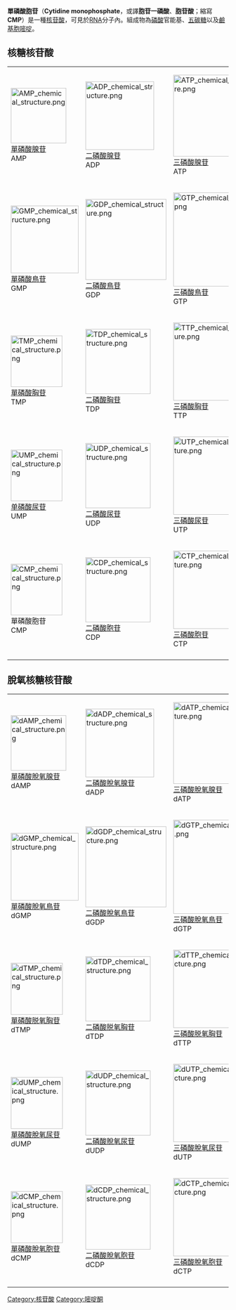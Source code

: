{{noteTA|G1=LS}}
{{chemref|time=2013-12-17T10:55:23+00:00}}
{{Chembox
|ImageFile=CMP_chemical_structure.png
|ImageFile1=Cytidine monophosphate anion 3D spacefill.png
|IUPACName= 5'-Cytidylic acid
|OtherNames=
|Section1= {{Chembox Identifiers
| CASNo = 63-37-6
| CASNo_Ref = {{cascite|correct|CAS}}
| SMILES = O[C@H]1[C@H]([C@H]<br/>(N2C=CC(N)=NC2=O)O<br/>[C@@H]1COP(O)(O)=O)O
| ChemSpiderID_Ref = {{chemspidercite|correct|chemspider}}
| ChemSpiderID = 5901
| InChI = 1/C9H14N3O8P/c10-5-1-2-12(9(15)11-5)8-7(14)6(13)4(20-8)3-19-21(16,17)18/h1-2,4,6-8,13-14H,3H2,(H2,10,11,15)(H2,16,17,18)/t4-,6-,7-,8-/m1/s1
| InChIKey = IERHLVCPSMICTF-XVFCMESIBY
| ChEMBL_Ref = {{ebicite|correct|EBI}}
| ChEMBL = 307679
| StdInChI_Ref = {{stdinchicite|correct|chemspider}}
| StdInChI = 1S/C9H14N3O8P/c10-5-1-2-12(9(15)11-5)8-7(14)6(13)4(20-8)3-19-21(16,17)18/h1-2,4,6-8,13-14H,3H2,(H2,10,11,15)(H2,16,17,18)/t4-,6-,7-,8-/m1/s1
| StdInChIKey_Ref = {{stdinchicite|correct|chemspider}}
| StdInChIKey = IERHLVCPSMICTF-XVFCMESISA-N
| PubChem = 6131
| ChEBI_Ref = {{ebicite|correct|EBI}}
| ChEBI = 17361
| SMILES2 = c1cn(c(=O)nc1N)[C@H]2[C@@H]([C@@H]([C@H](O2)COP(=O)(O)O)O)O
}}
|Section2= {{Chembox Properties
| Formula=C<sub>9</sub>H<sub>14</sub>N<sub>3</sub>O<sub>8</sub>P
| MolarMass=323.20
| Appearance=
| Density=
| MeltingPt=
| BoilingPt=
| Solubility=
| pKa = 0.8, 4.5, 6.3
  }}
|Section3= {{Chembox Hazards
| MainHazards=
| FlashPt=
| Autoignition=
  }}
}}

'''單磷酸胞苷'''（'''Cytidine monophosphate'''，或譯'''胞苷一磷酸'''、'''胞苷酸'''；縮寫'''CMP'''）是一種[[核苷酸|核苷酸]]，可見於[[RNA|RNA]]分子內。組成物為[[磷酸|磷酸]]官能基、[[五碳糖|五碳糖]]以及[[鹼基|鹼基]][[胞嘧啶|胞嘧啶]]。
== 核糖核苷酸 ==
{|
|- align="center" valign="bottom"
| [[File:AMP_chemical_structure.png|126px]]<br />[[單磷酸腺苷|單磷酸腺苷]]<br />AMP
| [[File:ADP_chemical_structure.png|156px]]<br />[[二磷酸腺苷|二磷酸腺苷]]<br />ADP
| [[File:ATP_chemical_structure.png|186px]]<br />[[三磷酸腺苷|三磷酸腺苷]]<br />ATP
|- align="center" valign="bottom"
| [[File:GMP_chemical_structure.png|154px]]<br />[[單磷酸鳥苷|單磷酸鳥苷]]<br />GMP
| [[File:GDP_chemical_structure.png|184px]]<br />[[二磷酸鳥苷|二磷酸鳥苷]]<br />GDP
| [[File:GTP_chemical_structure.png|214px]]<br />[[三磷酸鳥苷|三磷酸鳥苷]]<br />GTP
|- align="center" valign="bottom"
| [[File:TMP_chemical_structure.png|117px]]<br />[[單磷酸胸苷|單磷酸胸苷]]<br />TMP
| [[File:TDP_chemical_structure.png|148px]]<br />[[二磷酸胸苷|二磷酸胸苷]]<br />TDP
| [[File:TTP_chemical_structure.png|178px]]<br />[[三磷酸胸苷|三磷酸胸苷]]<br />TTP
|- align="center" valign="bottom"
| [[File:UMP_chemical_structure.png|117px]]<br />[[单磷酸尿苷|单磷酸尿苷]]<br />UMP
| [[File:UDP_chemical_structure.png|148px]]<br />[[二磷酸尿苷|二磷酸尿苷]]<br />UDP
| [[File:UTP_chemical_structure.png|178px]]<br />[[三磷酸尿苷|三磷酸尿苷]]<br />UTP
|- align="center" valign="bottom"
| [[File:CMP_chemical_structure.png|117px]]<br />單磷酸胞苷<br />CMP
| [[File:CDP_chemical_structure.png|148px]]<br />[[二磷酸胞苷|二磷酸胞苷]]<br />CDP
| [[File:CTP_chemical_structure.png|178px]]<br />[[三磷酸胞苷|三磷酸胞苷]]<br />CTP
|-
|}

== 脫氧核糖核苷酸 ==

{|
|- align="center" valign="bottom"
| [[File:dAMP_chemical_structure.png|126px]]<br />[[單磷酸脫氧腺苷|單磷酸脫氧腺苷]]<br />dAMP
| [[File:dADP_chemical_structure.png|156px]]<br />[[二磷酸脫氧腺苷|二磷酸脫氧腺苷]]<br />dADP
| [[File:dATP_chemical_structure.png|186px]]<br />[[三磷酸脫氧腺苷|三磷酸脫氧腺苷]]<br />dATP
|- align="center" valign="bottom"
| [[File:dGMP_chemical_structure.png|154px]]<br />[[單磷酸脫氧鳥苷|單磷酸脫氧鳥苷]]<br />dGMP
| [[File:dGDP_chemical_structure.png|184px]]<br />[[二磷酸脫氧鳥苷|二磷酸脫氧鳥苷]]<br />dGDP
| [[File:dGTP_chemical_structure.png|214px]]<br />[[三磷酸脫氧鳥苷|三磷酸脫氧鳥苷]]<br />dGTP
|- align="center" valign="bottom"
| [[File:dTMP_chemical_structure.png|118px]]<br />[[單磷酸脱氧胸苷|單磷酸脱氧胸苷]]<br />dTMP
| [[File:dTDP_chemical_structure.png|148px]]<br />[[二磷酸脱氧胸苷|二磷酸脱氧胸苷]]<br />dTDP
| [[File:dTTP_chemical_structure.png|178px]]<br />[[三磷酸脱氧胸苷|三磷酸脱氧胸苷]]<br />dTTP
|- align="center" valign="bottom"
| [[File:dUMP_chemical_structure.png|118px]]<br />[[單磷酸脫氧尿苷|單磷酸脫氧尿苷]]<br />dUMP
| [[File:dUDP_chemical_structure.png|148px]]<br />[[二磷酸脫氧尿苷|二磷酸脫氧尿苷]]<br />dUDP
| [[File:dUTP_chemical_structure.png|178px]]<br />[[三磷酸脫氧尿苷|三磷酸脫氧尿苷]]<br />dUTP
|- align="center" valign="bottom"
| [[File:dCMP_chemical_structure.png|118px]]<br />[[單磷酸脫氧胞苷|單磷酸脫氧胞苷]]<br />dCMP
| [[File:dCDP_chemical_structure.png|148px]]<br />[[二磷酸脫氧胞苷|二磷酸脫氧胞苷]]<br />dCDP
| [[File:dCTP_chemical_structure.png|178px]]<br />[[三磷酸脫氧胞苷|三磷酸脫氧胞苷]]<br />dCTP
|-
|}

{{碱基、核苷和核苷酸}}

[[Category:核苷酸|Category:核苷酸]]
[[Category:嘧啶酮|Category:嘧啶酮]]